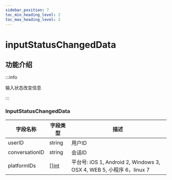 ```yaml
---
sidebar_position: 7
toc_min_heading_level: 2
toc_max_heading_level: 2
---
```


# inputStatusChangedData

## 功能介绍

:::info

输入状态改变信息

:::

### InputStatusChangedData

| 字段名称          | 字段类型                                           | 描述                                                                  |
| ----------------- | -------------------------------------------------- | --------------------------------------------------------------------- |
| userID          | string                                       | 用户ID                                                              |
| conversationID     | string                                    | 会话ID                                                   |
| platformIDs      | [][int](/docs/sdks/enum/platform.mdx)  | 平台号: iOS 1, Android 2, Windows 3, OSX 4, WEB 5, 小程序 6，linux 7 |

